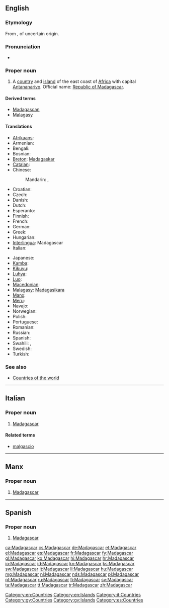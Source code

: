 ==English==
{{wikipedia}}

===Etymology===
From {{etyl|frm}} {{term|Madagascar|lang=fr}}, of uncertain origin.

===Pronunciation===
* {{a|UK}} {{IPA|/madəˈɡaskə/}}

===Proper noun===
{{en-proper noun}}

# A [[country]] and [[island]] of the east coast of [[Africa]] with capital [[Antananarivo]]. Official name: [[Republic of Madagascar]].

====Derived terms====
* [[Madagascan]]
* [[Malagasy]]

====Translations====
{{trans-top|country in Southern Africa}}
* [[Afrikaans]]: {{t-|af|Madagaskar|xs=Afrikaans}}
* Armenian: {{t-|hy|Մադագասկար|tr=Madagaskar}}
* Bengali: {{t-|bn|মাদাগাস্কার}}
* Bosnian: {{t-|bs|Madagaskar|m}}
* [[Breton]]: [[Madagaskar]]
* [[Catalan]]: {{t|ca|Madagascar}}
* Chinese:
*: Mandarin: {{t-|cmn|馬達加斯加|sc=Hani}}, {{t-|cmn|马达加斯加|tr=Mǎdájiāsījiā|sc=Hani}}
* Croatian: {{t+|hr|Madagaskar|m}}
* Czech: {{t-|cs|Madagaskar|m}}
* Danish: {{t-|da|Madagaskar}}
* Dutch: {{t+|nl|Madagaskar}}
* Esperanto: {{t-|eo|Madagaskaro|xs=Esperanto}}
* Finnish: {{t+|fi|Madagaskar}}
* French: {{t+|fr|Madagascar}}
* German: {{t+|de|Madagaskar}}
* Greek: {{t+|el|Μαδαγασκάρη|f|tr=Madagaskári}}
* Hungarian: {{t+|hu|Madagaszkár}}
* [[Interlingua]]: Madagascar
* Italian: {{t-|it|Madagascar}}
{{trans-mid}}
* Japanese: {{t-|ja|マダガスカル|tr=madagasukaru}}
* [[Kamba]]: {{tø|kam|Madagaska}}
* [[Kikuyu]]: {{tø|ki|Madagaska}}
* [[Luhya]]: {{tø|luy|Madagaska}}
* [[Luo]]: {{tø|luo|Madagaska}}
* [[Macedonian]]: {{t-|mk|Мадагаскар|m|tr=Madagáskar}}
* [[Malagasy]]: [[Madagasikara]]
* [[Manx]]: {{t-|gv|Madagascar|xs=Manx}}
* [[Meru]]: {{tø|mer|Madagaska}}
* Navajo: {{tø|nv|Mada'géésgáá}}
* Norwegian: {{t+|no|Madagaskar}}
* Polish: {{t+|pl|Madagaskar}}
* Portuguese: {{t+|pt|Madagáscar}}
* Romanian: {{t-|ro|Madagascar|n}}
* Russian: {{t+|ru|Мадагаскар|tr=Madagaskár}}
* Spanish: {{t+|es|Madagascar}}
* Swahili: {{t+|sw|Bukini|xs=Swahili}}, {{t|sw|Madagaska}}
* Swedish: {{t+|sv|Madagaskar}}
* Turkish: {{t+|tr|Madagaskar}}
{{trans-bottom}}

===See also===
* [[Appendix:Countries of the world|Countries of the world]]

[[Category:en:Countries]]
[[Category:en:Islands]]

----

==Italian==
{{wikipedia|lang=it}}

===Proper noun===
{{it-proper noun|g=m}}

# [[#English|Madagascar]]

====Related terms====
* [[malgascio]]

[[Category:it:Countries]]

----

==Manx==

===Proper noun===
{{head|gv|proper noun|g=m}}

# [[#English|Madagascar]]

[[Category:gv:Countries]]
[[Category:gv:Islands]]

----

==Spanish==
{{wikipedia|lang=es}}

===Proper noun===
{{es-proper noun}}

# [[#English|Madagascar]]

[[Category:es:Countries]]

[[ca:Madagascar]]
[[cs:Madagascar]]
[[de:Madagascar]]
[[et:Madagascar]]
[[el:Madagascar]]
[[es:Madagascar]]
[[fr:Madagascar]]
[[fy:Madagascar]]
[[gl:Madagascar]]
[[ko:Madagascar]]
[[hi:Madagascar]]
[[hr:Madagascar]]
[[io:Madagascar]]
[[id:Madagascar]]
[[kn:Madagascar]]
[[ks:Madagascar]]
[[sw:Madagascar]]
[[lt:Madagascar]]
[[li:Madagascar]]
[[hu:Madagascar]]
[[mg:Madagascar]]
[[nl:Madagascar]]
[[nds:Madagascar]]
[[pl:Madagascar]]
[[pt:Madagascar]]
[[ru:Madagascar]]
[[fi:Madagascar]]
[[sv:Madagascar]]
[[ta:Madagascar]]
[[tt:Madagascar]]
[[tr:Madagascar]]
[[zh:Madagascar]]